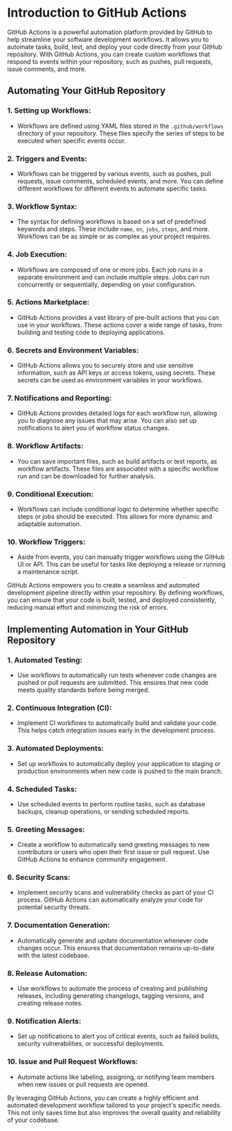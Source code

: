 # Introduction to GitHub Actions

GitHub Actions is a powerful automation platform provided by GitHub to help streamline your software development workflows. It allows you to automate tasks, build, test, and deploy your code directly from your GitHub repository. With GitHub Actions, you can create custom workflows that respond to events within your repository, such as pushes, pull requests, issue comments, and more.

## Automating Your GitHub Repository

### 1. **Setting up Workflows**:
   - Workflows are defined using YAML files stored in the `.github/workflows` directory of your repository. These files specify the series of steps to be executed when specific events occur.

### 2. **Triggers and Events**:
   - Workflows can be triggered by various events, such as pushes, pull requests, issue comments, scheduled events, and more. You can define different workflows for different events to automate specific tasks.

### 3. **Workflow Syntax**:
   - The syntax for defining workflows is based on a set of predefined keywords and steps. These include `name`, `on`, `jobs`, `steps`, and more. Workflows can be as simple or as complex as your project requires.

### 4. **Job Execution**:
   - Workflows are composed of one or more jobs. Each job runs in a separate environment and can include multiple steps. Jobs can run concurrently or sequentially, depending on your configuration.

### 5. **Actions Marketplace**:
   - GitHub Actions provides a vast library of pre-built actions that you can use in your workflows. These actions cover a wide range of tasks, from building and testing code to deploying applications.

### 6. **Secrets and Environment Variables**:
   - GitHub Actions allows you to securely store and use sensitive information, such as API keys or access tokens, using secrets. These secrets can be used as environment variables in your workflows.

### 7. **Notifications and Reporting**:
   - GitHub Actions provides detailed logs for each workflow run, allowing you to diagnose any issues that may arise. You can also set up notifications to alert you of workflow status changes.

### 8. **Workflow Artifacts**:
   - You can save important files, such as build artifacts or test reports, as workflow artifacts. These files are associated with a specific workflow run and can be downloaded for further analysis.

### 9. **Conditional Execution**:
   - Workflows can include conditional logic to determine whether specific steps or jobs should be executed. This allows for more dynamic and adaptable automation.

### 10. **Workflow Triggers**:
   - Aside from events, you can manually trigger workflows using the GitHub UI or API. This can be useful for tasks like deploying a release or running a maintenance script.

GitHub Actions empowers you to create a seamless and automated development pipeline directly within your repository. By defining workflows, you can ensure that your code is built, tested, and deployed consistently, reducing manual effort and minimizing the risk of errors.

## Implementing Automation in Your GitHub Repository

### 1. **Automated Testing**:
   - Use workflows to automatically run tests whenever code changes are pushed or pull requests are submitted. This ensures that new code meets quality standards before being merged.

### 2. **Continuous Integration (CI)**:
   - Implement CI workflows to automatically build and validate your code. This helps catch integration issues early in the development process.

### 3. **Automated Deployments**:
   - Set up workflows to automatically deploy your application to staging or production environments when new code is pushed to the main branch.

### 4. **Scheduled Tasks**:
   - Use scheduled events to perform routine tasks, such as database backups, cleanup operations, or sending scheduled reports.

### 5. **Greeting Messages**:
   - Create a workflow to automatically send greeting messages to new contributors or users who open their first issue or pull request. Use GitHub Actions to enhance community engagement.

### 6. **Security Scans**:
   - Implement security scans and vulnerability checks as part of your CI process. GitHub Actions can automatically analyze your code for potential security threats.

### 7. **Documentation Generation**:
   - Automatically generate and update documentation whenever code changes occur. This ensures that documentation remains up-to-date with the latest codebase.

### 8. **Release Automation**:
   - Use workflows to automate the process of creating and publishing releases, including generating changelogs, tagging versions, and creating release notes.

### 9. **Notification Alerts**:
   - Set up notifications to alert you of critical events, such as failed builds, security vulnerabilities, or successful deployments.

### 10. **Issue and Pull Request Workflows**:
   - Automate actions like labeling, assigning, or notifying team members when new issues or pull requests are opened.

By leveraging GitHub Actions, you can create a highly efficient and automated development workflow tailored to your project's specific needs. This not only saves time but also improves the overall quality and reliability of your codebase.